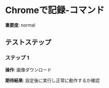 # Chromeで記録-コマンド

**重要度**: normal

## テストステップ

### ステップ 1

**操作**: 画像ダウンロード

**期待結果**:
設定後に実行し正常に動作するか確認

